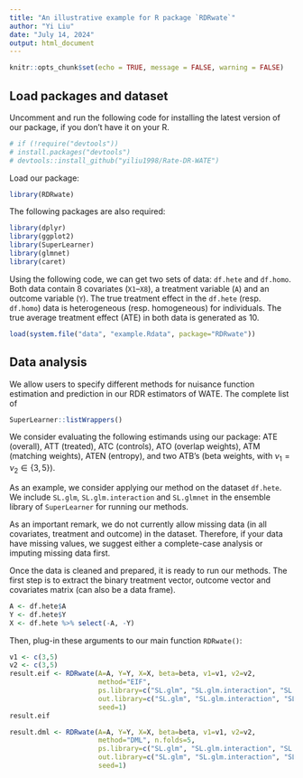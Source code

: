 ```yaml
---
title: "An illustrative example for R package `RDRwate`"
author: "Yi Liu"
date: "July 14, 2024"
output: html_document
---
```


```r
knitr::opts_chunk$set(echo = TRUE, message = FALSE, warning = FALSE)
```

## Load packages and dataset

Uncomment and run the following code for installing the latest version of our package, if you don't have it on your R. 

```r
# if (!require("devtools"))
# install.packages("devtools")
# devtools::install_github("yiliu1998/Rate-DR-WATE")
```

Load our package: 

```r
library(RDRwate)
```

The following packages are also required:

```r
library(dplyr)
library(ggplot2)
library(SuperLearner)
library(glmnet)
library(caret)
```

Using the following code, we can get two sets of data: `df.hete` and `df.homo`. Both data contain 8 covariates (`X1`--`X8`), a treatment variable (`A`) and an outcome variable (`Y`). The true treatment effect in the `df.hete` (resp. `df.homo`) data is heterogeneous (resp. homogeneous) for individuals. The true average treatment effect (ATE) in both data is generated as 10. 

```r
load(system.file("data", "example.Rdata", package="RDRwate"))
```

## Data analysis

We allow users to specify different methods for nuisance function estimation and prediction in our RDR estimators of WATE. The complete list of 

```r
SuperLearner::listWrappers()
```

We consider evaluating the following estimands using our package: ATE (overall), ATT (treated), ATC (controls), ATO (overlap weights), ATM (matching weights), ATEN (entropy), and two ATB's (beta weights, with $\nu_1=\nu_2\in\{3,5\}$). 

As an example, we consider applying our method on the dataset `df.hete`. We include `SL.glm`, `SL.glm.interaction` and `SL.glmnet` in the ensemble library of `SuperLearner` for running our methods. 

As an important remark, we do not currently allow missing data (in all covariates, treatment and outcome) in the dataset. Therefore, if your data have missing values, we suggest either a complete-case analysis or imputing missing data first. 

Once the data is cleaned and prepared, it is ready to run our methods. The first step is to extract the binary treatment vector, outcome vector and covariates matrix (can also be a data frame). 

```r
A <- df.hete$A
Y <- df.hete$Y
X <- df.hete %>% select(-A, -Y)
```

Then, plug-in these arguments to our main function `RDRwate()`: 

```r
v1 <- c(3,5)
v2 <- c(3,5)
result.eif <- RDRwate(A=A, Y=Y, X=X, beta=beta, v1=v1, v2=v2,
                      method="EIF", 
                      ps.library=c("SL.glm", "SL.glm.interaction", "SL.glmnet"),
                      out.library=c("SL.glm", "SL.glm.interaction", "SL.glmnet"),
                      seed=1)
result.eif
```

```r
result.dml <- RDRwate(A=A, Y=Y, X=X, beta=beta, v1=v1, v2=v2,
                      method="DML", n.folds=5,
                      ps.library=c("SL.glm", "SL.glm.interaction", "SL.glmnet"),
                      out.library=c("SL.glm", "SL.glm.interaction", "SL.glmnet"),
                      seed=1)
```

